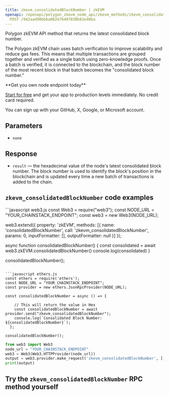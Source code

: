 ---
title: zkevm_consolidatedBlockNumber | zkEVM
openapi: /openapi/polygon_zkevm_node_api/zkevm_methods/zkevm_consolidatedBlockNumber.json
  POST /942aad90bb6a082676497030b81e40ba
---

Polygon zkEVM API method that returns the latest consolidated block number.

The Polygon zkEVM chain uses batch verification to improve scalability and reduce gas fees. This means that multiple transactions are grouped together and verified as a single batch using zero-knowledge proofs. Once a batch is verified, it is connected to the blockchain, and the block number of the most recent block in that batch becomes the "consolidated block number.”

<Check>
**Get you own node endpoint today**

[Start for free](https://console.chainstack.com/) and get your app to production levels immediately. No credit card required.

You can sign up with your GitHub, X, Google, or Microsoft account.
</Check>


## Parameters

* `none`

## Response

* `result` — the hexadecimal value of the node's latest consolidated block number. The block number is used to identify the block's position in the blockchain and is updated every time a new batch of transactions is added to the chain.

## `zkevm_consolidatedBlockNumber` code examples

<CodeGroup>
```javascript web3.js
const Web3 = require("web3");
const NODE_URL = "YOUR_CHAINSTACK_ENDPOINT";
const web3 = new Web3(NODE_URL);

web3.extend({
    property: 'zkEVM',
    methods: [{
      name: 'consolidatedBlockNumber',
      call: 'zkevm_consolidatedBlockNumber',
      params: 0,
      inputFormatter: [],
      outputFormatter: null
    }]
  });

async function consolidatedBlockNumber() {
  const consolidated = await web3.zkEVM.consolidatedBlockNumber()
  console.log(consolidated)
}

consolidatedBlockNumber();
```

```javascript ethers.js
const ethers = require('ethers');
const NODE_URL = "YOUR_CHAINSTACK_ENDPOINT";
const provider = new ethers.JsonRpcProvider(NODE_URL);

const consolidatedBlockNumber = async () => {

    // This will return the value in Hex
    const consolidatedBlockNumber = await provider.send("zkevm_consolidatedBlockNumber");
    console.log(`Consolidated Block Number: ${consolidatedBlockNumber}`);
  };

consolidatedBlockNumber();
```

```python web3.py
from web3 import Web3
node_url = "YOUR_CHAINSTACK_ENDPOINT"
web3 = Web3(Web3.HTTPProvider(node_url))
output = web3.provider.make_request('zkevm_consolidatedBlockNumber', [])
print(output)
```
</CodeGroup>


## Try the `zkevm_consolidatedBlockNumber` RPC method yourself